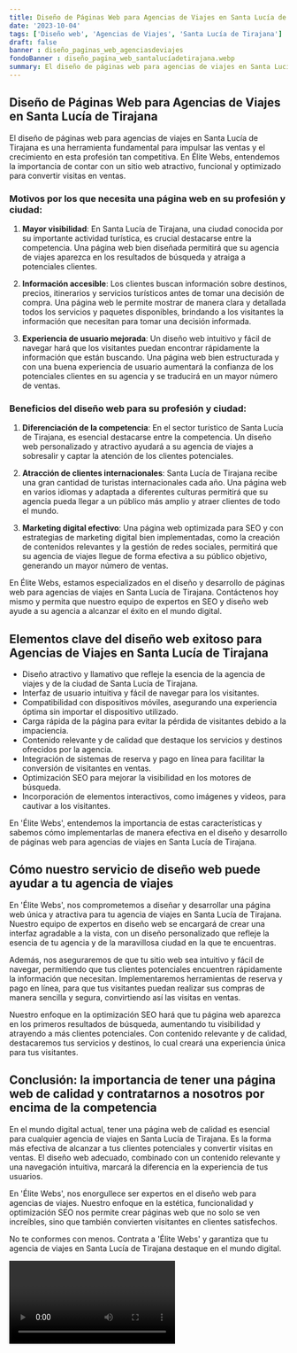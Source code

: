 ```yaml
---
title: Diseño de Páginas Web para Agencias de Viajes en Santa Lucía de Tirajana
date: '2023-10-04'
tags: ['Diseño web', 'Agencias de Viajes', 'Santa Lucía de Tirajana']
draft: false
banner : diseño_paginas_web_agenciasdeviajes
fondoBanner : diseño_pagina_web_santalucíadetirajana.webp
summary: El diseño de páginas web para agencias de viajes en Santa Lucía de Tirajana es una herramienta fundamental para impulsar las ventas y el crecimiento en esta profesión tan competitiva. En Élite Webs, entendemos la importancia de contar con un sitio web atractivo, funcional y optimizado para convertir visitas en ventas.
---
```


## Diseño de Páginas Web para Agencias de Viajes en Santa Lucía de Tirajana

El diseño de páginas web para agencias de viajes en Santa Lucía de Tirajana es una herramienta fundamental para impulsar las ventas y el crecimiento en esta profesión tan competitiva. En Élite Webs, entendemos la importancia de contar con un sitio web atractivo, funcional y optimizado para convertir visitas en ventas.

### Motivos por los que necesita una página web en su profesión y ciudad:

1. **Mayor visibilidad**: En Santa Lucía de Tirajana, una ciudad conocida por su importante actividad turística, es crucial destacarse entre la competencia. Una página web bien diseñada permitirá que su agencia de viajes aparezca en los resultados de búsqueda y atraiga a potenciales clientes.

2. **Información accesible**: Los clientes buscan información sobre destinos, precios, itinerarios y servicios turísticos antes de tomar una decisión de compra. Una página web le permite mostrar de manera clara y detallada todos los servicios y paquetes disponibles, brindando a los visitantes la información que necesitan para tomar una decisión informada.

3. **Experiencia de usuario mejorada**: Un diseño web intuitivo y fácil de navegar hará que los visitantes puedan encontrar rápidamente la información que están buscando. Una página web bien estructurada y con una buena experiencia de usuario aumentará la confianza de los potenciales clientes en su agencia y se traducirá en un mayor número de ventas.

### Beneficios del diseño web para su profesión y ciudad:

1. **Diferenciación de la competencia**: En el sector turístico de Santa Lucía de Tirajana, es esencial destacarse entre la competencia. Un diseño web personalizado y atractivo ayudará a su agencia de viajes a sobresalir y captar la atención de los clientes potenciales.

2. **Atracción de clientes internacionales**: Santa Lucía de Tirajana recibe una gran cantidad de turistas internacionales cada año. Una página web en varios idiomas y adaptada a diferentes culturas permitirá que su agencia pueda llegar a un público más amplio y atraer clientes de todo el mundo.

3. **Marketing digital efectivo**: Una página web optimizada para SEO y con estrategias de marketing digital bien implementadas, como la creación de contenidos relevantes y la gestión de redes sociales, permitirá que su agencia de viajes llegue de forma efectiva a su público objetivo, generando un mayor número de ventas.

En Élite Webs, estamos especializados en el diseño y desarrollo de páginas web para agencias de viajes en Santa Lucía de Tirajana. Contáctenos hoy mismo y permita que nuestro equipo de expertos en SEO y diseño web ayude a su agencia a alcanzar el éxito en el mundo digital.

<GifSeo />

<Cta />

## Elementos clave del diseño web exitoso para Agencias de Viajes en Santa Lucía de Tirajana

- Diseño atractivo y llamativo que refleje la esencia de la agencia de viajes y de la ciudad de Santa Lucía de Tirajana.
- Interfaz de usuario intuitiva y fácil de navegar para los visitantes.
- Compatibilidad con dispositivos móviles, asegurando una experiencia óptima sin importar el dispositivo utilizado.
- Carga rápida de la página para evitar la pérdida de visitantes debido a la impaciencia.
- Contenido relevante y de calidad que destaque los servicios y destinos ofrecidos por la agencia.
- Integración de sistemas de reserva y pago en línea para facilitar la conversión de visitantes en ventas.
- Optimización SEO para mejorar la visibilidad en los motores de búsqueda.
- Incorporación de elementos interactivos, como imágenes y videos, para cautivar a los visitantes.

En 'Élite Webs', entendemos la importancia de estas características y sabemos cómo implementarlas de manera efectiva en el diseño y desarrollo de páginas web para agencias de viajes en Santa Lucía de Tirajana.

## Cómo nuestro servicio de diseño web puede ayudar a tu agencia de viajes

En 'Élite Webs', nos comprometemos a diseñar y desarrollar una página web única y atractiva para tu agencia de viajes en Santa Lucía de Tirajana. Nuestro equipo de expertos en diseño web se encargará de crear una interfaz agradable a la vista, con un diseño personalizado que refleje la esencia de tu agencia y de la maravillosa ciudad en la que te encuentras.

Además, nos aseguraremos de que tu sitio web sea intuitivo y fácil de navegar, permitiendo que tus clientes potenciales encuentren rápidamente la información que necesitan. Implementaremos herramientas de reserva y pago en línea, para que tus visitantes puedan realizar sus compras de manera sencilla y segura, convirtiendo así las visitas en ventas.

Nuestro enfoque en la optimización SEO hará que tu página web aparezca en los primeros resultados de búsqueda, aumentando tu visibilidad y atrayendo a más clientes potenciales. Con contenido relevante y de calidad, destacaremos tus servicios y destinos, lo cual creará una experiencia única para tus visitantes.

## Conclusión: la importancia de tener una página web de calidad y contratarnos a nosotros por encima de la competencia

En el mundo digital actual, tener una página web de calidad es esencial para cualquier agencia de viajes en Santa Lucía de Tirajana. Es la forma más efectiva de alcanzar a tus clientes potenciales y convertir visitas en ventas. El diseño web adecuado, combinado con un contenido relevante y una navegación intuitiva, marcará la diferencia en la experiencia de tus usuarios.

En 'Élite Webs', nos enorgullece ser expertos en el diseño web para agencias de viajes. Nuestro enfoque en la estética, funcionalidad y optimización SEO nos permite crear páginas web que no solo se ven increíbles, sino que también convierten visitantes en clientes satisfechos.

No te conformes con menos. Contrata a 'Élite Webs' y garantiza que tu agencia de viajes en Santa Lucía de Tirajana destaque en el mundo digital.

<Video />

<CtaBot job='Agencias de Viajes' city='Santa Lucía de Tirajana'/>

<Gmaps query='Santa Lucía de Tirajana+españa+maps' />